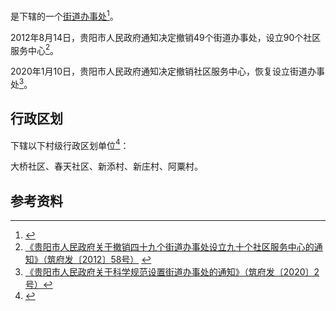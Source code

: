 {{中国乡级行政区|52/01/12/002/000}}

'''{{PAGENAMEBASE}}'''是{{PRC admin/fullname|52/01/12/002/000|3}}下辖的一个[[街道办事处|街道办事处]]<ref>{{PRC admin/ref sgc|{{PRC admin/parent|52/01/12/002/000}}}}</ref>。

2012年8月14日，贵阳市人民政府通知决定撤销49个街道办事处，设立90个社区服务中心<ref>[http://www.gygov.gov.cn/art/2012/8/14/art_18583_411039.html 《贵阳市人民政府关于撤销四十九个街道办事处设立九十个社区服务中心的通知》（筑府发〔2012〕58号）] {{webarchive|url=https://web.archive.org/web/20170907041232/http://www.gygov.gov.cn/art/2012/8/14/art_18583_411039.html |date=2017-09-07 }}</ref>。

2020年1月10日，贵阳市人民政府通知决定撤销社区服务中心，恢复设立街道办事处<ref>[http://www.guiyang.gov.cn/zwgk/zfxxgks/fdzdgknr/lzyj/gfxwj/szfgfxwj/qff/202002/t20200214_48947940.html 《贵阳市人民政府关于科学规范设置街道办事处的通知》（筑府发〔2020〕2号）]</ref>。

== 行政区划 ==
{{PAGENAMEBASE}}下辖以下村级行政区划单位<ref>{{PRC admin/ref sgc|52/01/12/002/000}}</ref>：

大桥社区、春天社区、新添村、新庄村、阿粟村。

== 参考资料 ==
{{reflist}}

{{贵州行政区划小作品}}
{{PRC admin/navcat|52/01/12/002/000}}